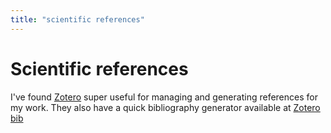 ```yaml
---
title: "scientific references"
---
```


# Scientific references

I've found [Zotero](https://www.zotero.org/) super useful for managing and generating references for my work. They also have a quick bibliography generator available at [Zotero bib](https://zbib.org/)